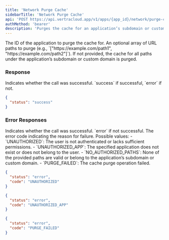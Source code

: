 ```yaml
---
title: 'Network Purge Cache'
sidebarTitle: 'Network Purge Cache'
api: 'POST https://api.vertracloud.app/v1/apps/{app_id}/network/purge-cache'
authMethod: 'bearer'
description: 'Purges the cache for an application’s subdomain or custom domain, optionally for specific paths.'
---
```


<ParamField path="app_id" type="string" required>
  The ID of the application to purge the cache for.
</ParamField>

<ParamField body="paths" type="array">
  An optional array of URL paths to purge (e.g., `["https://example.com/path1", "https://example.com/path2"]`). If not provided, the cache for all paths under the application’s subdomain or custom domain is purged.
</ParamField>

### Response

<ResponseField name="status" type="string">
  Indicates whether the call was successful. `success` if successful, `error` if not.
</ResponseField>

<ResponseExample>

```json Response
{
  "status": "success"
}
```

</ResponseExample>

### Error Responses

<ResponseField name="status" type="string">
  Indicates whether the call was successful. `error` if not successful.
</ResponseField>

<ResponseField name="code" type="string">
  The error code indicating the reason for failure. Possible values:
  - `UNAUTHORIZED`: The user is not authenticated or lacks sufficient permissions.
  - `UNAUTHORIZED_APP`: The specified application does not exist or does not belong to the user.
  - `NO_AUTHORIZED_PATHS`: None of the provided paths are valid or belong to the application’s subdomain or custom domain.
  - `PURGE_FAILED`: The cache purge operation failed.
</ResponseField>

<ResponseExample>

```json Error Response (403)
{
  "status": "error",
  "code": "UNAUTHORIZED"
}
```

```json Error Response (403)
{
  "status": "error",
  "code": "UNAUTHORIZED_APP"
}
```

```json Error Response (500)
{
  "status": "error",
  "code": "PURGE_FAILED"
}
```

</ResponseExample>